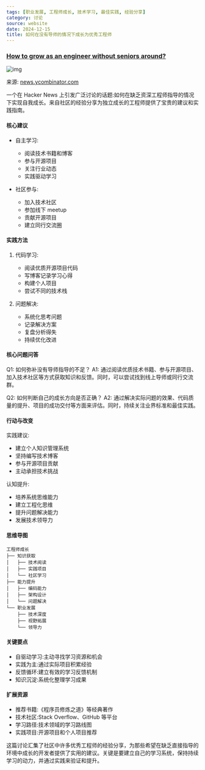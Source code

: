 ```yaml
---
tags: [职业发展, 工程师成长, 技术学习, 最佳实践, 经验分享]
category: 讨论
source: website
date: 2024-12-15
title: 如何在没有导师的情况下成长为优秀工程师
---
```


### [How to grow as an engineer without seniors around?](https://news.ycombinator.com/item?id=42289955)

![img](https://img.mengpeng.tech/i/2024/12/14/675d424e48f42.webp)

来源: [news.ycombinator.com](https://news.ycombinator.com/item?id=42289955)

一个在 Hacker News 上引发广泛讨论的话题:如何在缺乏资深工程师指导的情况下实现自我成长。来自社区的经验分享为独立成长的工程师提供了宝贵的建议和实践指南。

#### 核心建议

-   自主学习:

    -   阅读技术书籍和博客
    -   参与开源项目
    -   关注行业动态
    -   实践驱动学习

-   社区参与:
    -   加入技术社区
    -   参加线下 meetup
    -   贡献开源项目
    -   建立同行交流圈

#### 实践方法

1. 代码学习:

    - 阅读优质开源项目代码
    - 写博客记录学习心得
    - 构建个人项目
    - 尝试不同的技术栈

2. 问题解决:
    - 系统化思考问题
    - 记录解决方案
    - 复盘分析得失
    - 持续优化改进

#### 核心问题问答

Q1: 如何弥补没有导师指导的不足？
A1: 通过阅读优质技术书籍、参与开源项目、加入技术社区等方式获取知识和反馈。同时，可以尝试找到线上导师或同行交流群。

Q2: 如何判断自己的成长方向是否正确？
A2: 通过解决实际问题的效果、代码质量的提升、项目的成功交付等方面来评估。同时，持续关注业界标准和最佳实践。

#### 行动与改变

实践建议:

-   建立个人知识管理系统
-   坚持编写技术博客
-   参与开源项目贡献
-   主动承担技术挑战

认知提升:

-   培养系统思维能力
-   建立工程化思维
-   提升问题解决能力
-   发展技术领导力

#### 思维导图

```
工程师成长
├── 知识获取
│   ├── 技术阅读
│   ├── 实践项目
│   └── 社区学习
├── 能力提升
│   ├── 编码能力
│   ├── 架构设计
│   └── 问题解决
└── 职业发展
    ├── 技术深度
    ├── 视野拓展
    └── 领导力
```

#### 关键要点

-   自驱动学习:主动寻找学习资源和机会
-   实践为主:通过实际项目积累经验
-   反馈循环:建立有效的学习反馈机制
-   知识沉淀:系统化整理学习成果

#### 扩展资源

-   推荐书籍:《程序员修炼之道》等经典著作
-   技术社区:Stack Overflow、GitHub 等平台
-   学习路径:技术领域的学习路线图
-   实践项目:开源项目和个人项目推荐

这篇讨论汇集了社区中许多优秀工程师的经验分享，为那些希望在缺乏直接指导的环境中成长的开发者提供了实用的建议。关键是要建立自己的学习系统，保持持续学习的动力，并通过实践来验证和提升。

